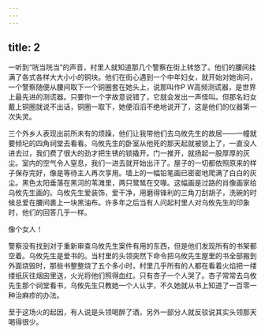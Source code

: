 ```yaml
---
---
---
```

title: 2
---




一听到“咣当咣当”的声音，村里人就知道那几个警察在街上转悠了。他们的腰间挂满了各式各样大大小小的铜块。他们在街心遇到一个中年妇女，就开始对她询问，一个警察随便从腰间取下一个铜圈套在她头上，说那叫作P W高频测谎器，是世界上最先进的测谎器。只要你一个字故意说错了，它就会发出一声怪叫。但那名妇女戴上铜圈就说不出话，铜圈一取下，她便滔滔不绝地说开了，这是他们的仪器第一次失灵。

三个外乡人表现出前所未有的烦躁，他们让我带他们去乌攸先生的故居——一幢就要倾圮的四角祠堂去看看。乌攸先生的卧室从他死的那天起就被锁上了，一直没人进去过，我们费了很大的劲才把生锈的锁撬开。门一推开，就扬起一股厚厚的灰尘。室内的空气令人窒息，我们一进去就开始出汗了。屋子的一切都依照原来的样子保存完好，像是等待主人再次享用。墙上的一幅铅笔画已密密地爬满了白白的灰尘。黑色太阳垂落在黑河的苇滩里，两只鹭鸶在交喙。这幅画是过路的肖像画家给乌攸先生画的。乌攸先生爱装饰，爱干净，用磨得锋利的三角刀刮胡子，洗碗的时候总爱在腰间裹上一块黑油布。许多年之后当有人问起村里人对乌攸先生的印象时，他们的回答几乎一样。

像个女人！

警察没有找到对于重新审查乌攸先生案件有用的东西，但是他们发现所有的书架都空着。乌攸先生是爱书的。当村里的头领突然下命令把乌攸先生屋里的书全部搬到外面烧毁时，那些书整整烧了五个多小时，村里几乎所有的人都在看着火焰把一缕缕纸灰往烟囱里送，火光将他们照得血红。只有杏子一个人哭了。杏子常常去乌攸先生那个祠堂看书，乌攸先生只教她一个人认字，不久她就从书上知道了一百零一种治麻疹的办法。

至于这场火的起因，有人说是头领喝醉了酒，另外一部分人就反驳说其实头领那天喝得很少。